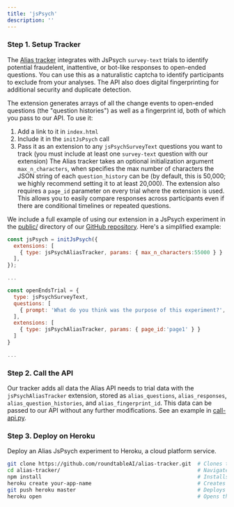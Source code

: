 ```yaml
---
title: 'jsPsych'
description: ''
---
```



### Step 1. Setup Tracker

The [Alias tracker](https://github.com/roundtableAI/alias-tracker/blob/main/public/alias-tracker.js) integrates with JsPsych `survey-text` trials to identify potential fraudelent, inattentive, or bot-like responses to open-ended questions. You can use this as a naturalistic captcha to identify participants to exclude from your analyses. The API also does digital fingerprinting for additional security and duplicate detection.

The extension generates arrays of all the change events to open-ended questions (the "question histories") as well as a fingerprint id, both of which you pass to our API. To use it:

1. Add a link to it in `index.html`
2. Include it in the `initJsPsych` call
3. Pass it as an extension to any `jsPsychSurveyText` questions you want to track (you must include at least one `survey-text` question with our extension)
The Alias tracker takes an optional initialization argument `max_n_characters`, when specifies the max number of characters the JSON string of each `question_history` can be (by default, this is 50,000; we highly recommend setting it to at least 20,000). The extension also requires a `page_id` parameter on every trial where the extension is used. This allows you to easily compare responses across participants even if there are conditional timelines or repeated questions.

We include a full example of using our extension in a JsPsych experiment in the [public/](https://github.com/roundtableAI/alias-tracker/blob/main/public) directory of our [GitHub repository](https://github.com/roundtableAI/alias-tracker). Here's a simplified example:

```javascript
const jsPsych = initJsPsych({
  extensions: [
    { type: jsPsychAliasTracker, params: { max_n_characters:55000 } }
  ],
});

...

const openEndsTrial = {
  type: jsPsychSurveyText,
  questions: [
    { prompt: 'What do you think was the purpose of this experiment?', required: true, rows: 6 },
  ],
  extensions: [
    { type: jsPsychAliasTracker, params: { page_id:'page1' } }
  ]
}

...
```

### Step 2. Call the API

Our tracker adds all data the Alias API needs to trial data with the `jsPsychAliasTracker` extension, stored as `alias_questions`, `alias_responses`, `alias_question_histories`, and `alias_fingerprint_id`. This data can be passed to our API without any further modifications. See an example in [call-api.py](https://github.com/roundtableAI/alias-tracker/blob/main/call-api.py).

### Step 3. Deploy on Heroku

Deploy an Alias JsPsych experiment to Heroku, a cloud platform service.

```bash
git clone https://github.com/roundtableAI/alias-tracker.git  # Clones the repository
cd alias-tracker/                                            # Navigates into the directory
npm install                                                  # Installs all dependencies
heroku create your-app-name                                  # Creates a new Heroku app
git push heroku master                                       # Deploys the app to Heroku
heroku open                                                  # Opens the app in a web browser
```

